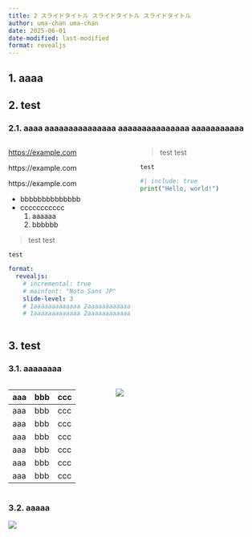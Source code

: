 ```yaml
---
title: 2 スライドタイトル スライドタイトル スライドタイトル
author: uma-chan uma-chan
date: 2025-06-01
date-modified: last-modified
format: revealjs
---
```


## 1. aaaa

## 2. test

### 2.1. aaaa aaaaaaaaaaaaaaa aaaaaaaaaaaaaaa aaaaaaaaaaa

:::: {.columns}

::: {.column width="50%"}

[https://example.com](https://example.com)

https://example.com

https://example.com

- bbbbbbbbbbbbbb
- ccccccccccc
    1. aaaaaa
    1. bbbbbb

> test test

`test`

```.yaml
format:
  revealjs:
    # incremental: true
    # mainfont: "Noto Sans JP"
    slide-level: 3
    # 1aaaaaaaaaaaaa 2aaaaaaaaaaaaaaaaa 3aaaaaaaaaaaaaaaaa 4aaaaaaaaaaaaaaaa 012345678901234567890
    # 1aaaaaaaaaaaaa 2aaaaaaaaaaaaaaaaa 3aaaaaaaaaaaaaaaaa 4aaaaaaaaaaaaaaaa 5aaaaaaaaaaaaaaaaa 6aaaaaaaaaaaaaaaaaaaaaaaaaaa
```

:::

::: {.column width="50%"}

> test test

`test`

```.py
#| include: true
print("Hello, world!")
```

:::

::::

## 3. test

### 3.1. aaaaaaaa

:::: {.columns}

::: {.column width="40%"}

| aaa | bbb | ccc |
| --- | --- | --- |
| aaa | bbb | ccc |
| aaa | bbb | ccc |
| aaa | bbb | ccc |
| aaa | bbb | ccc |
| aaa | bbb | ccc |
| aaa | bbb | ccc |

:::

::: {.column width="60%"}

![](/assets/common/title-background.png)

:::

::::

### 3.2. aaaaa

![](/assets/common/title-background.png)
